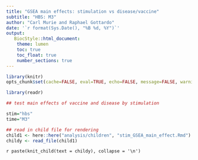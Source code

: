 ```yaml
---
title: "GSEA main effects: stimulation vs disease/vaccine"
subtitle: "HBS: M3"
author: "Carl Murie and Raphael Gottardo"
date: '`r format(Sys.Date(), "%B %d, %Y")`'
output: 
   BiocStyle::html_document:
    theme: lumen
    toc: true
    toc_float: true
    number_sections: true
---
```


```r
library(knitr)
opts_chunk$set(cache=FALSE, eval=TRUE, echo=FALSE, message=FALSE, warning=FALSE, results='asis')
```

```r
library(readr)
```

```r
## test main effects of vaccine and disease by stimulation

stim="hbs"
time="M3"
```

```r
## read in child file for rendering
child1 <- here::here("analysis/children", "stim_GSEA_main_effect.Rmd")
childy <- read_file(child1)
```


`r paste(knit_child(text = childy), collapse = '\n')`
</br>
  

